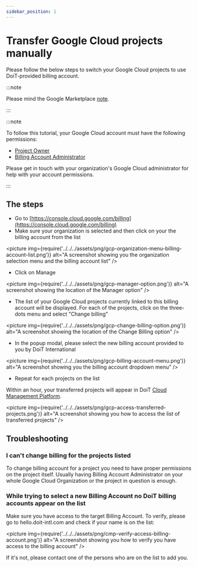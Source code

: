 ```yaml
---
sidebar_position: 1
---
```


# Transfer Google Cloud projects manually

Please follow the below steps to switch your Google Cloud projects to use DoiT-provided billing account.

:::note

Please mind the Google Marketplace [note](index.mdx).

:::

:::note

To follow this tutorial, your Google Cloud account must have the following permissions:

- [Project Owner](https://cloud.google.com/iam/docs/understanding-roles)
- [Billing Account Administrator](https://cloud.google.com/iam/docs/understanding-roles)

Please get in touch with your organization's Google Cloud administrator for help with your account permissions.

:::

## The steps

- Go to [https://console.cloud.google.com/billing](https://console.cloud.google.com/billing)
- Make sure your organization is selected and then click on your the billing account from the list

<picture
  img={require('../../../assets/png/gcp-organization-menu-billing-account-list.png')}
  alt="A screenshot showing you the organization selection menu and the billing account list"
/>

- Click on Manage

<picture
  img={require('../../../assets/png/gcp-manager-option.png')}
  alt="A screenshot showing the location of the Manager option"
/>

- The list of your Google Cloud projects currently linked to this billing account will be displayed. For each of the projects, click on the three-dots menu and select "Change billing"

<picture
  img={require('../../../assets/png/gcp-change-billing-option.png')}
  alt="A screenshot showing the location of the Change Billing option"
/>

- In the popup modal, please select the new billing account provided to you by DoiT International

<picture
  img={require('../../../assets/png/gcp-billing-account-menu.png')}
  alt="A screenshot showing you the billing account dropdown menu"
/>

- Repeat for each projects on the list

Within an hour, your transferred projects will appear in DoiT [Cloud Management Platform](https://hello.doit-intl.com).

<picture
  img={require('../../../assets/png/gcp-access-transferred-projects.png')}
  alt="A screenshot showing you how to access the list of transferred projects"
/>

## Troubleshooting

### I can't change billing for the projects listed

To change billing account for a project you need to have proper permissions on the project itself. Usually having Billing Account Administrator on your whole Google Cloud Organization or the project in question is enough.

### While trying to select a new Billing Account no DoiT billing accounts appear on the list

Make sure you have access to the target Billing Account. To verify, please go to hello.doit-intl.com and check if your name is on the list:

<picture
  img={require('../../../assets/png/cmp-verify-access-billing-account.png')}
  alt="A screenshot showing you how to verify you have access to the billing account"
/>

If it's not, please contact one of the persons who are on the list to add you.
